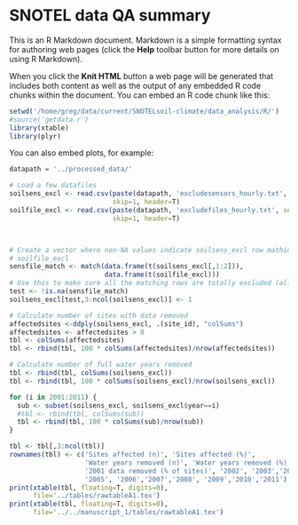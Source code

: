 SNOTEL data QA summary
========================================================

This is an R Markdown document. Markdown is a simple formatting syntax for authoring web pages (click the **Help** toolbar button for more details on using R Markdown).

When you click the **Knit HTML** button a web page will be generated that includes both content as well as the output of any embedded R code chunks within the document. You can embed an R code chunk like this:

```r
setwd('/home/greg/data/current/SNOTELsoil-climate/data_analysis/R/')
#source('getdata.r')
library(xtable)
library(plyr)
```

You can also embed plots, for example:

```r
datapath = '../processed_data/'

# Load a few datafiles
soilsens_excl <- read.csv(paste(datapath, 'excludesensors_hourly.txt', sep=''),
                          skip=1, header=T)
soilfile_excl <- read.csv(paste(datapath, 'excludefiles_hourly.txt', sep=''),
                          skip=1, header=T)



# Create a vector where non-NA values indicate soilsens_excl row mathing a
# soilfile_excl
sensfile_match <- match(data.frame(t(soilsens_excl[,1:2])),
                        data.frame(t(soilfile_excl)))
# Use this to make sure all the matching rows are totally excluded (all 1s)
test <- !is.na(sensfile_match)
soilsens_excl[test,3:ncol(soilsens_excl)] <- 1

# Calculate number of sites with data removed
affectedsites <-ddply(soilsens_excl, .(site_id), "colSums")
affectedsites <- affectedsites > 0
tbl <- colSums(affectedsites)
tbl <- rbind(tbl, 100 * colSums(affectedsites)/nrow(affectedsites))

# Calculate number of full water years removed
tbl <- rbind(tbl, colSums(soilsens_excl))
tbl <- rbind(tbl, 100 * colSums(soilsens_excl)/nrow(soilsens_excl))

for (i in 2001:2011) {
  sub <- subset(soilsens_excl, soilsens_excl$year==i)
  #tbl <- rbind(tbl, colSums(sub))
  tbl <- rbind(tbl, 100 * colSums(sub)/nrow(sub))
}

tbl <- tbl[,3:ncol(tbl)]
rownames(tbl) <- c('Sites affected (n)', 'Sites affected (%)',
                   'Water years removed (n)', 'Water years removed (%)',
                   '2001 data removed (% of sites)', '2002', '2003','2004',
                   '2005', '2006','2007','2008', '2009','2010','2011')
print(xtable(tbl, floating=T, digits=0), 
      file='../tables/rawtableA1.tex')
print(xtable(tbl, floating=T, digits=0), 
      file='../../manuscript_1/tables/rawtableA1.tex')
```

